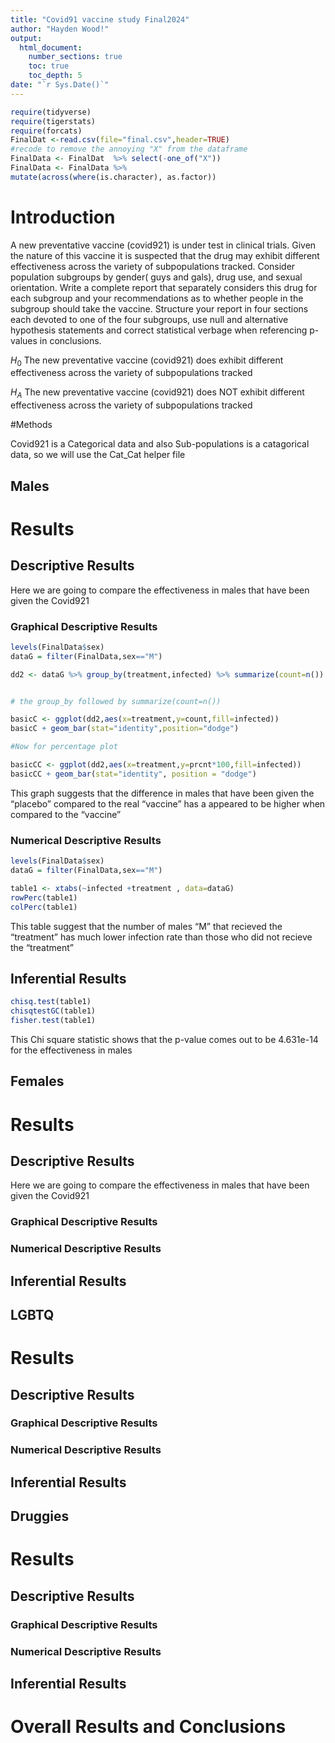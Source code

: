 ```yaml
---
title: "Covid91 vaccine study Final2024"
author: "Hayden Wood!"
output: 
  html_document:
    number_sections: true
    toc: true
    toc_depth: 5
date: "`r Sys.Date()`" 
---
```


```r
require(tidyverse)
require(tigerstats)
require(forcats)
FinalDat <-read.csv(file="final.csv",header=TRUE)
#recode to remove the annoying "X" from the dataframe
FinalData <- FinalDat  %>% select(-one_of("X"))
FinalData <- FinalData %>%
mutate(across(where(is.character), as.factor))
```

# Introduction

A new  preventative vaccine (covid921) is under test in clinical trials. Given the nature of this vaccine it is suspected that the drug may exhibit different effectiveness across the variety of subpopulations tracked. Consider population subgroups by gender( guys and gals), drug use, and sexual orientation. Write a complete report that separately considers this drug for each subgroup and your recommendations as to whether people in the subgroup should take the vaccine. Structure your report in four sections each devoted to one of the four subgroups, use null and alternative hypothesis statements and correct statistical verbage when referencing p-values in conclusions.

$H_0$ The new preventative vaccine (covid921) does exhibit different effectiveness across the variety of subpopulations tracked

$H_A$ The new preventative vaccine (covid921) does NOT exhibit different effectiveness across the variety of subpopulations tracked

#Methods

Covid921 is a Categorical data and also Sub-populations is a catagorical data, so we will use the Cat_Cat helper file


## Males



# Results

## Descriptive Results

Here we are going to compare the effectiveness in males that have been given the Covid921


### Graphical Descriptive Results

```r
levels(FinalData$sex)
dataG = filter(FinalData,sex=="M")

dd2 <- dataG %>% group_by(treatment,infected) %>% summarize(count=n()) %>% mutate(prcnt=count/sum(count))


# the group_by followed by summarize(count=n())

basicC <- ggplot(dd2,aes(x=treatment,y=count,fill=infected))
basicC + geom_bar(stat="identity",position="dodge")

#Now for percentage plot

basicCC <- ggplot(dd2,aes(x=treatment,y=prcnt*100,fill=infected)) 
basicCC + geom_bar(stat="identity", position = "dodge")
```

This graph suggests that the difference in males that have been given the "placebo" compared to the real "vaccine" has a appeared to be higher when compared to the "vaccine"

### Numerical Descriptive Results
```r
levels(FinalData$sex)
dataG = filter(FinalData,sex=="M")

table1 <- xtabs(~infected +treatment , data=dataG)
rowPerc(table1)
colPerc(table1)
```
This table suggest that the number of males "M" that recieved the "treatment" has much lower infection rate than those who did not recieve the "treatment"

## Inferential Results

```r
chisq.test(table1)
chisqtestGC(table1)
fisher.test(table1)
```

This Chi square statistic shows that the p-value comes out to be 4.631e-14 for the effectiveness in males

## Females



# Results

## Descriptive Results

Here we are going to compare the effectiveness in males that have been given the Covid921

### Graphical Descriptive Results

### Numerical Descriptive Results

## Inferential Results



## LGBTQ




# Results

## Descriptive Results

### Graphical Descriptive Results

### Numerical Descriptive Results

## Inferential Results



## Druggies




# Results

## Descriptive Results

### Graphical Descriptive Results

### Numerical Descriptive Results

## Inferential Results


# Overall Results and Conclusions



